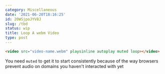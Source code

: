 ```yaml
---
category: Miscellaneous
date: '2021-06-20T18:16:25'
id: 20WSjpoJYV8J
slug: /tbd
status: wip
title: Loop A webm Video
type: post
---
```


```html
<video src="video-name.webm" playsinline autoplay muted loop></video>
```

You need `muted` to get it to start consistently because of the way browsers prevent audio on domains you haven't interacted with yet